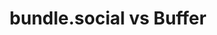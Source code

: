 ---
title: bundle.social vs Buffer
description: Compare bundle.social with Buffer.
icon: code-compare
---